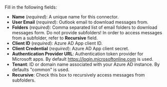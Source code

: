 Fill in the following fields:

- **Name** (_required_): A unique name for this connector.
- **User Email** (_required_): Outlook email to download messages from.
- **Folders** (_required_): Comma separated list of email folders to download messages form. Do not provide subfolders! In order to access messages from a subfolder, refer to **Recursive** field.
- **Client ID** (_required_): Azure AD App client ID.
- **Client Credential** (_required_): Azure AD App client secret.
- **Authentication Provider URL**: Authentication token provider for Microsoft apps. By default https://login.microsoftonline.com is used.
- **Tenant**: ID or domain name associated with your Azure AD instance. By defaults "common" is used.
- **Recursive**: Check this box to recursively access messages from subfolders.